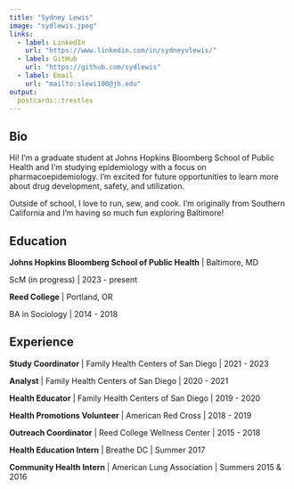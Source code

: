 ```yaml
---
title: "Sydney Lewis"
image: "sydlewis.jpeg"
links:
  - label: LinkedIn
    url: "https://www.linkedin.com/in/sydneyvlewis/"
  - label: GitHub
    url: "https://github.com/sydlewis"
  - label: Email
    url: "mailto:slewi100@jh.edu"
output:
  postcards::trestles
---
```

  
## Bio
  
Hi! I'm a graduate student at Johns Hopkins Bloomberg School of Public Health and 
I'm studying epidemiology with a focus on pharmacoepidemiology. I'm excited 
for future opportunities to learn more about drug development, safety, and utilization.

Outside of school, I love to run, sew, and cook. I'm originally from Southern 
California and I'm having so much fun exploring Baltimore!

## Education

**Johns Hopkins Bloomberg School of Public Health** | Baltimore, MD

ScM (in progress) | 2023 - present

**Reed College** | Portland, OR

BA in Sociology | 2014 - 2018


## Experience

**Study Coordinator** | Family Health Centers of San Diego | 2021 - 2023

**Analyst** | Family Health Centers of San Diego | 2020 - 2021

**Health Educator** | Family Health Centers of San Diego | 2019 - 2020

**Health Promotions Volunteer** | American Red Cross | 2018 - 2019

**Outreach Coordinator** | Reed College Wellness Center | 2015 - 2018

**Health Education Intern** | Breathe DC | Summer 2017

**Community Health Intern** | American Lung Association | Summers 2015 & 2016
